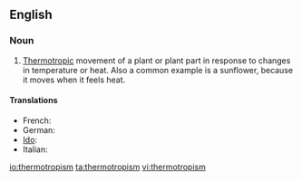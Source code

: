 ==English==

===Noun===
{{en-noun}}

# {{context|botany}} [[thermotropic|Thermotropic]] movement of a plant or plant part in response to changes in temperature or heat. Also a common example is a sunflower, because it moves when it feels heat.

====Translations====
{{trans-top|thermotropic movement of a plant or plant part}}
* French: {{t|fr|thermotropisme}}
* German: {{t|de|Thermotropismus}}
* [[Ido]]: {{t+|io|termotropismo|xs=Ido}}
* Italian: {{t-|it|termotropismo|m}}
{{trans-mid}}
{{trans-bottom}}

[[io:thermotropism]]
[[ta:thermotropism]]
[[vi:thermotropism]]